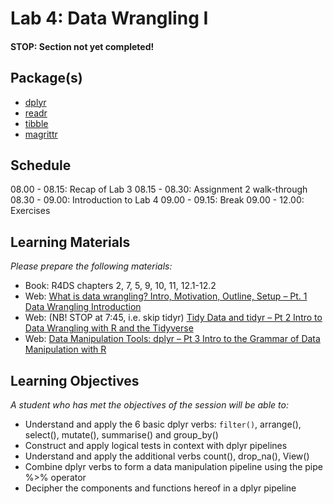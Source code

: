 # Lab 4: Data Wrangling I {.unnumbered}

#### STOP: Section not yet completed!

## Package(s)

- [dplyr](https://dplyr.tidyverse.org)
- [readr](https://readr.tidyverse.org)
- [tibble](https://tibble.tidyverse.org)
- [magrittr](https://magrittr.tidyverse.org)

## Schedule

08.00 - 08.15: Recap of Lab 3
08.15 - 08.30: Assignment 2 walk-through
08.30 - 09.00: Introduction to Lab 4
09.00 - 09.15: Break
09.00 - 12.00: Exercises

## Learning Materials

_Please prepare the following materials:_

- Book: R4DS chapters 2, 7, 5, 9, 10, 11, 12.1-12.2
- Web: [What is data wrangling? Intro, Motivation, Outline, Setup -- Pt. 1 Data Wrangling Introduction](https://www.youtube.com/watch?v=jOd65mR1zfw)
- Web: (NB! STOP at 7:45, i.e. skip tidyr) [Tidy Data and tidyr -- Pt 2 Intro to Data Wrangling with R and the Tidyverse](https://www.youtube.com/watch?v=1ELALQlO-yM)
- Web: [Data Manipulation Tools: dplyr -- Pt 3 Intro to the Grammar of Data Manipulation with R](https://www.youtube.com/watch?v=Zc_ufg4uW4U)

## Learning Objectives

_A student who has met the objectives of the session will be able to:_

- Understand and apply the 6 basic dplyr verbs: `filter()`, arrange(), select(), mutate(), summarise() and group_by()
- Construct and apply logical tests in context with dplyr pipelines
- Understand and apply the additional verbs count(), drop_na(), View()
- Combine dplyr verbs to form a data manipulation pipeline using the pipe %&gt;% operator
- Decipher the components and functions hereof in a dplyr pipeline
